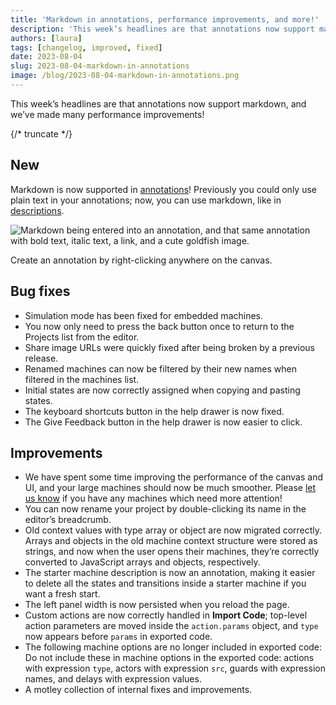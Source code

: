 ```yaml
---
title: 'Markdown in annotations, performance improvements, and more!'
description: 'This week’s headlines are that annotations now support markdown, and we’ve made many performance improvements!'
authors: [laura]
tags: [changelog, improved, fixed]
date: 2023-08-04
slug: 2023-08-04-markdown-in-annotations
image: /blog/2023-08-04-markdown-in-annotations.png
---
```


This week’s headlines are that annotations now support markdown, and we’ve made many performance improvements!

{/* truncate */}

## New

Markdown is now supported in [annotations](https://stately.ai/docs/annotations)! Previously you could only use plain text in your annotations; now, you can use markdown, like in [descriptions](https://stately.ai/docs/descriptions).

![Markdown being entered into an annotation, and that same annotation with bold text, italic text, a link, and a cute goldfish image.](https://canny.io/images/6ac21f4c3304524750dc52485c1d59fb.png)

Create an annotation by right-clicking anywhere on the canvas.

## Bug fixes

- Simulation mode has been fixed for embedded machines.
- You now only need to press the back button once to return to the Projects list from the editor.
- Share image URLs were quickly fixed after being broken by a previous release.
- Renamed machines can now be filtered by their new names when filtered in the machines list.
- Initial states are now correctly assigned when copying and pasting states.
- The keyboard shortcuts button in the help drawer is now fixed.
- The Give Feedback button in the help drawer is now easier to click.

## Improvements

- We have spent some time improving the performance of the canvas and UI, and your large machines should now be much smoother. Please [let us know](mailto:support@stately.ai) if you have any machines which need more attention!
- You can now rename your project by double-clicking its name in the editor’s breadcrumb.
- Old context values with type array or object are now migrated correctly. Arrays and objects in the old machine context structure were stored as strings, and now when the user opens their machines, they’re correctly converted to JavaScript arrays and objects, respectively.
- The starter machine description is now an annotation, making it easier to delete all the states and transitions inside a starter machine if you want a fresh start.
- The left panel width is now persisted when you reload the page.
- Custom actions are now correctly handled in **Import Code**; top-level action parameters are moved inside the `action.params` object, and `type` now appears before `params` in exported code.
- The following machine options are no longer included in exported code: Do not include these in machine options in the exported code: actions with expression `type`, actors with expression `src`, guards with expression names, and delays with expression values.
- A motley collection of internal fixes and improvements.
